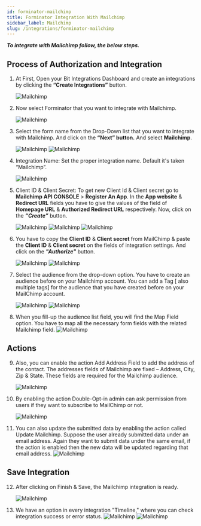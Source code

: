 ```yaml
---
id: forminator-mailchimp
title: Forminator Integration With Mailchimp
sidebar_label: Mailchimp
slug: /integrations/forminator-mailchimp
---
```



**_To integrate with Mailchimp follow, the below steps._**

## Process of Authorization and Integration

1. At First, Open your Bit Integrations Dashboard and create an integrations by clicking the **“Create Integrations”** button.

   <Image src="mailchimp/_create-integration" alt="Mailchimp" w="1020" h="350" />

2. Now select Forminator that you want to integrate with Mailchimp.

   <Image
     src="mailchimp/_select-contact-form-7"
     alt="Mailchimp"
     w="1020"
     h="350"
   />

3. Select the form name from the Drop-Down list that you want to integrate with Mailchimp. And click on the **“Next” button.** And select **Mailchimp**.

   <Image src="mailchimp/_forminator" alt="Mailchimp" w="1020" h="350" />
   <Image src="mailchimp/_select-mailchimp" alt="Mailchimp" w="1020" h="350" />

4. Integration Name: Set the proper integration name. Default it's taken “Mailchimp”.

   <Image src="mailchimp/_integration-name" alt="Mailchimp" w="1020" h="350" />

5. Client ID & Client Secret: To get new Client Id & Client secret go to **Mailchimp API CONSOLE** > **Register An App**. In the **App website** & **Redirect URL** fields you have to give the values of the field of **Homepage URL** & **Authorized Redirect URL** respectively. Now, click on the **_“Create”_** button.

   <Image src="mailchimp/_5.1" alt="Mailchimp" w="1020" h="350" />
   <Image src="mailchimp/_registar-app" alt="Mailchimp" w="1020" h="350" />
   <Image src="mailchimp/_create-button" alt="Mailchimp" w="1020" h="350" />

6. You have to copy the **Client ID** & **Client secret** from MailChimp & paste the **Client ID** & **Client secret** on the fields of integration settings. And click on the **_"Authorize"_** button.

   <Image
     src="mailchimp/_copy-client-id-&-secret"
     alt="Mailchimp"
     w="1020"
     h="350"
   />
   <Image src="mailchimp/_authorize" alt="Mailchimp" w="1020" h="350" />

7. Select the audience from the drop-down option. You have to create an audience before on your Mailchimp account. You can add a Tag [ also multiple tags] for the audience that you have created before on your MailChimp account.

   <Image
     src="mailchimp/_select-audience-list"
     alt="Mailchimp"
     w="1020"
     h="350"
   />
   <Image src="mailchimp/_add-tags" alt="Mailchimp" w="1020" h="350" />

8. When you fill-up the audience list field, you will find the Map Field option. You have to map all the necessary form fields with the related Mailchimp field.
   <Image src="mailchimp/_field-mapping" alt="Mailchimp" w="1020" h="350" />

## Actions

9. Also, you can enable the action Add Address Field to add the address of the contact. The addresses fields of Mailchimp are fixed – Address, City, Zip & State. These fields are required for the Mailchimp audience.

   <Image
     src="mailchimp/_address-field-actions"
     alt="Mailchimp"
     w="1020"
     h="350"
   />

10. By enabling the action Double-Opt-in admin can ask permission from users if they want to subscribe to MailChimp or not.

    <Image
      src="mailchimp/_double-opt-in-actions"
      alt="Mailchimp"
      w="1020"
      h="350"
    />

11. You can also update the submitted data by enabling the action called Update Mailchimp. Suppose the user already submitted data under an email address. Again they want to submit data under the same email, if the action is enabled then the new data will be updated regarding that email address.
    <Image src="mailchimp/_update-actions" alt="Mailchimp" w="1020" h="350" />

## Save Integration

12. After clicking on Finish & Save, the Mailchimp integration is ready.

    <Image src="mailchimp/_finish-and-save" alt="Mailchimp" w="1020" h="350" />

13. We have an option in every integration "Timeline," where you can check integration success or error status.
    <Image
      src="mailchimp/_integrations-dashbord"
      alt="Mailchimp"
      w="1020"
      h="350"
    />
    <Image src="mailchimp/_timeline" alt="Mailchimp" w="1020" h="350" />

